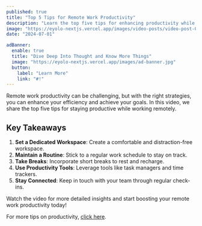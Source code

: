 ```yaml
---
published: true
title: "Top 5 Tips for Remote Work Productivity"
description: "Learn the top five tips for enhancing productivity while working remotely, featuring expert advice and practical strategies."
image: "https://eyolo-nextjs.vercel.app/images/video-posts/video-post-05.jpg"
date: "2024-07-01"

adBanner:
  enable: true
  title: "Dive Deep Into Thought and Know More Things"
  image: "https://eyolo-nextjs.vercel.app/images/ad-banner.jpg"
  button:
    label: "Learn More"
    link: "#!"
---
```


Remote work productivity can be challenging, but with the right strategies, you can enhance your efficiency and achieve your goals. In this video, we share the top five tips for staying productive while working remotely.

<CustomVideo title="" type="youtube" video_id="U-8_5n2D2zs" />

## Key Takeaways

1. **Set a Dedicated Workspace**: Create a comfortable and distraction-free workspace.
2. **Maintain a Routine**: Stick to a regular work schedule to stay on track.
3. **Take Breaks**: Incorporate short breaks to rest and recharge.
4. **Use Productivity Tools**: Leverage tools like task managers and time trackers.
5. **Stay Connected**: Keep in touch with your team through regular check-ins.

Watch the video for more detailed insights and start boosting your remote work productivity today!

For more tips on productivity, [click here](#!).
